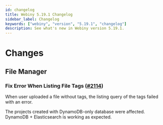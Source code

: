 ```yaml
---
id: changelog
title: Webiny 5.19.1 Changelog
sidebar_label: Changelog
keywords: ["webiny", "version", "5.19.1", "changelog"]
description: See what's new in Webiny version 5.19.1.
---
```


# Changes

## File Manager

### Fix Error When Listing File Tags ([#2114](https://github.com/webiny/webiny-js/pull/2114))

When user uploaded a file without tags, the listing query of the tags failed with an error.

The projects created with DynamoDB-only database were affected. DynamoDB + Elasticsearch is working as expected.